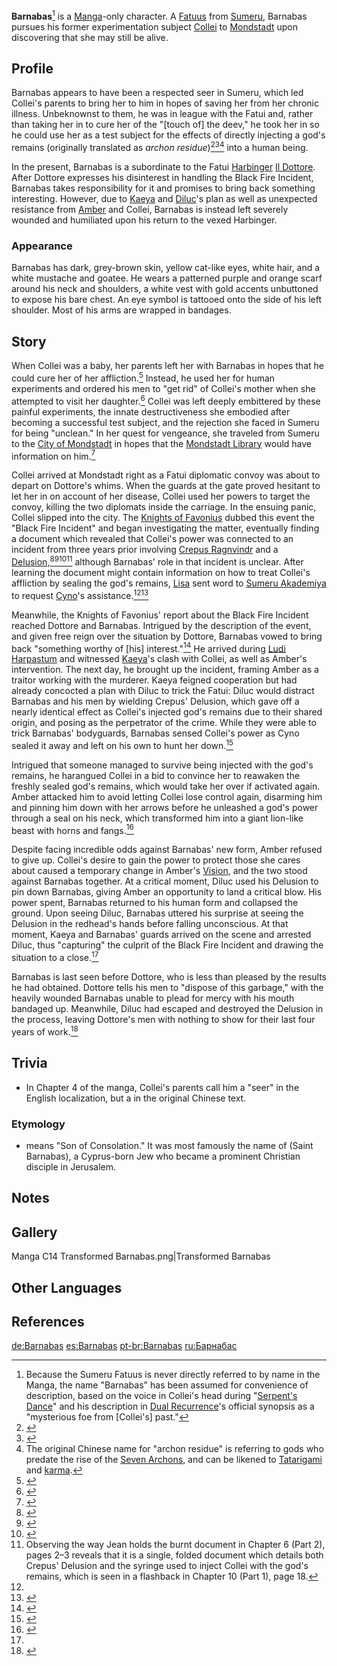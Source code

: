 {{Character Infobox
|type             = Manga-Only
|image            = NPC Barnabas.png
|region           = Sumeru
|affiliation      = Fatui
}}
'''Barnabas'''<ref group="Note">Because the Sumeru Fatuus is never directly referred to by name in the Manga, the name "Barnabas" has been assumed for convenience of description, based on the voice in Collei's head during "[[Serpent's Dance]]" and his description in [[Dual Recurrence]]'s official synopsis as a "mysterious foe from [Collei's] past."</ref> is a [[Manga]]-only character. A [[Fatuus]] from [[Sumeru]], Barnabas pursues his former experimentation subject [[Collei]] to [[Mondstadt]] upon discovering that she may still be alive.

==Profile==
Barnabas appears to have been a respected seer in Sumeru, which led Collei's parents to bring her to him in hopes of saving her from her chronic illness. Unbeknownst to them, he was in league with the Fatui and, rather than taking her in to cure her of the "[touch of] the deev," he took her in so he could use her as a test subject for the effects of directly injecting a god's remains (originally translated as '' archon residue'')<ref>{{Ref/VO|Cyno|About Collei}}</ref><ref>{{Ref/Manga|12|2}}</ref><ref group="Note">The original Chinese name for "archon residue" is {{zh|魔神残渣|rm=demon god residue,}} referring to gods who predate the rise of the [[The Seven|Seven Archons]], and can be likened to [[Tatarigami]] and [[karma]].</ref> into a human being.

In the present, Barnabas is a subordinate to the Fatui [[Harbinger]] [[Il Dottore]]. After Dottore expresses his disinterest in handling the Black Fire Incident, Barnabas takes responsibility for it and promises to bring back something interesting. However, due to [[Kaeya]] and [[Diluc]]'s plan as well as unexpected resistance from [[Amber]] and Collei, Barnabas is instead left severely wounded and humiliated upon his return to the vexed Harbinger.

===Appearance===
Barnabas has dark, grey-brown skin, yellow cat-like eyes, white hair, and a white mustache and goatee. He wears a patterned purple and orange scarf around his neck and shoulders, a white vest with gold accents unbuttoned to expose his bare chest. An eye symbol is tattooed onto the side of his left shoulder. Most of his arms are wrapped in bandages.

==Story==
When Collei was a baby, her parents left her with Barnabas in hopes that he could cure her of her affliction.<ref>{{Ref/Manga|3}}</ref> Instead, he used her for human experiments and ordered his men to "get rid" of Collei's mother when she attempted to visit her daughter.<ref name="Ch15">{{Ref/Manga|15}}</ref> Collei was left deeply embittered by these painful experiments, the innate destructiveness she embodied after becoming a successful test subject, and the rejection she faced in Sumeru for being "unclean." In her quest for vengeance, she traveled from Sumeru to the [[City of Mondstadt]] in hopes that the [[Mondstadt Library]] would have information on him.<ref>{{Ref/Manga|4}}</ref>

Collei arrived at Mondstadt right as a Fatui diplomatic convoy was about to depart on Dottore's whims. When the guards at the gate proved hesitant to let her in on account of her disease, Collei used her powers to target the convoy, killing the two diplomats inside the carriage. In the ensuing panic, Collei slipped into the city. The [[Knights of Favonius]] dubbed this event the "Black Fire Incident" and began investigating the matter, eventually finding a document which revealed that Collei's power was connected to an incident from three years prior involving [[Crepus|Crepus Ragnvindr]] and a [[Delusion]],<ref>{{Ref/Manga|6|2}}</ref><ref name="Ch8-2">{{Ref/Manga|8|2}}</ref><ref>{{Ref/Manga|10|pg=18}}</ref><ref group="Note">Observing the way Jean holds the burnt document in Chapter 6 (Part 2), pages 2–3 reveals that it is a single, folded document which details both Crepus' Delusion and the syringe used to inject Collei with the god's remains, which is seen in a flashback in Chapter 10 (Part 1), page 18.</ref> although Barnabas' role in that incident is unclear. After learning the document might contain information on how to treat Collei's affliction by sealing the god's remains, [[Lisa]] sent word to [[Sumeru Akademiya]] to request [[Cyno]]'s assistance.<ref name="Ch8-2" /><ref>{{Ref/Manga|11|2}}</ref>

Meanwhile, the Knights of Favonius' report about the Black Fire Incident reached Dottore and Barnabas. Intrigued by the description of the event, and given free reign over the situation by Dottore, Barnabas vowed to bring back "something worthy of [his] interest."<ref>{{Ref/Manga|9}}</ref> He arrived during [[Ludi Harpastum]] and witnessed [[Kaeya]]'s clash with Collei, as well as Amber's intervention. The next day, he brought up the incident, framing Amber as a traitor working with the murderer. Kaeya feigned cooperation but had already concocted a plan with Diluc to trick the Fatui: Diluc would distract Barnabas and his men by wielding Crepus' Delusion, which gave off a nearly identical effect as Collei's injected god's remains due to their shared origin, and posing as the perpetrator of the crime. While they were able to trick Barnabas' bodyguards, Barnabas sensed Collei's power as Cyno sealed it away and left on his own to hunt her down.<ref>{{Ref/Manga|13}}</ref>

Intrigued that someone managed to survive being injected with the god's remains, he harangued Collei in a bid to convince her to reawaken the freshly sealed god's remains, which would take her over if activated again. Amber attacked him to avoid letting Collei lose control again, disarming him and pinning him down with her arrows before he unleashed a god's power through a seal on his neck, which transformed him into a giant lion-like beast with horns and fangs.<ref>{{Ref/Manga|14}}</ref>

Despite facing incredible odds against Barnabas' new form, Amber refused to give up. Collei's desire to gain the power to protect those she cares about caused a temporary change in Amber's [[Vision]], and the two stood against Barnabas together. At a critical moment, Diluc used his Delusion to pin down Barnabas, giving Amber an opportunity to land a critical blow. His power spent, Barnabas returned to his human form and collapsed the ground. Upon seeing Diluc, Barnabas uttered his surprise at seeing the Delusion in the redhead's hands before falling unconscious. At that moment, Kaeya and Barnabas' guards arrived on the scene and arrested Diluc, thus "capturing" the culprit of the Black Fire Incident and drawing the situation to a close.<ref name="Ch15" />

Barnabas is last seen before Dottore, who is less than pleased by the results he had obtained. Dottore tells his men to "dispose of this garbage," with the heavily wounded Barnabas unable to plead for mercy with his mouth bandaged up. Meanwhile, Diluc had escaped and destroyed the Delusion in the process, leaving Dottore's men with nothing to show for their last four years of work.<ref>{{Ref/Manga|16}}</ref>

==Trivia==
* In Chapter 4 of the manga, Collei's parents call him a "seer" in the English localization, but a {{zh|传教士|tl=missionary}} in the original Chinese text.

===Etymology===
* {{Lang|Barnabas|arc= ܒܪܢܒܐ}} means "Son of Consolation." It was most famously the name of {{w|Barnabas|Joseph}} (Saint Barnabas), a Cyprus-born Jew who became a prominent Christian disciple in Jerusalem.

==Notes==
{{Reflist|note=1}}

==Gallery==
<gallery>
Manga C14 Transformed Barnabas.png|Transformed Barnabas
</gallery>

==Other Languages==
{{Other Languages|default_hidden = 1
|en      = Barnabas
|zhs     = 巴纳巴斯
|zhs_rm  = Bānàbāsī
|zht     = 巴納巴斯
|zht_rm  = Bānàbāsī
|ja      = バルナバ
|ja_rm   = Barunaba
|ko      = 바르나바스
|ko_rm   = Bareunabaseu
|es      = Barnabas
|fr      = Barnabas
|ru      = Барнабас
|th      = บาร์นาบัส
|th_rm   = Banabat
|vi      = Barnabas
|de      = Barnabas
|id      = Barnabas
|pt      = Barnabas
|tr      = 
|it      = 
}}

==References==
{{Reflist|2}}


[[de:Barnabas]]
[[es:Barnabas]]
[[pt-br:Barnabas]]
[[ru:Барнабас]]